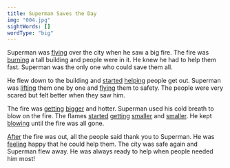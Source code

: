 ```yaml
---
title: Superman Saves the Day
img: "004.jpg"
sightWords: []
wordType: "big"
---
```


Superman was <u>flying</u> over the city when he saw a big fire. The fire was <u>burning</u> a tall building and people were in it. He knew he had to help them fast. Superman was the only one who could save them all.

He flew down to the building and <u>started</u> <u>helping</u> people get out. Superman was <u>lifting</u> them one by one and <u>flying</u> them to safety. The people were very scared but felt better when they saw him.

The fire was <u>getting</u> <u>bigger</u> and hotter. Superman used his cold breath to blow on the fire. The flames <u>started</u> <u>getting</u> <u>smaller</u> and <u>smaller</u>. He kept <u>blowing</u> until the fire was all gone.

<u>After</u> the fire was out, all the people said thank you to Superman. He was <u>feeling</u> happy that he could help them. The city was safe again and Superman flew away. He was always ready to help when people needed him most!
